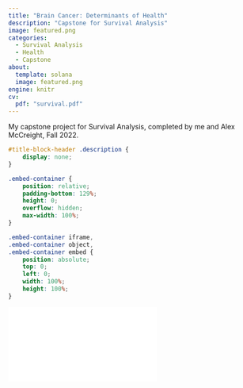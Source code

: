```yaml
---
title: "Brain Cancer: Determinants of Health"
description: "Capstone for Survival Analysis"
image: featured.png
categories:
  - Survival Analysis
  - Health
  - Capstone
about:
  template: solana
  image: featured.png
engine: knitr
cv:
  pdf: "survival.pdf"
---
```


My capstone project for Survival Analysis, completed by me and Alex McCreight, Fall 2022.

```css
#title-block-header .description {
    display: none;
}
```

```css
.embed-container {
    position: relative;
    padding-bottom: 129%;
    height: 0;
    overflow: hidden;
    max-width: 100%;
}

.embed-container iframe,
.embed-container object,
.embed-container embed {
    position: absolute;
    top: 0;
    left: 0;
    width: 100%;
    height: 100%;
}
```

```{=html}

<div class="embed-container">
  <iframe src="`r rmarkdown::metadata$cv$pdf`" style="border: 0.5px"></iframe>
</div>
```